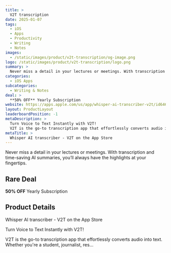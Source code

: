 ```yaml
---
title: >
  V2T transcription
date: 2025-01-07
tags:
  - iOS
  - Apps
  - Productivity
  - Writing
  - Notes
images:
  - /static/images/product/v2t-transcription/og-image.png
logo: /static/images/product/v2t-transcription/logo.png
summary: >
  Never miss a detail in your lectures or meetings. With transcription and time-saving AI summaries, you’ll always have the highlights at your fingertips.
categories:
  - iOS Apps
subcategories:
  - Writing & Notes
deal: >
  **50% OFF** Yearly Subscription
website: https://apps.apple.com/us/app/whisper-ai-transcriber-v2t/id6464112913?pt=121168594&ct=black+friday+2024&mt=8
layout: ProductLayout
leaderboardPosition: -1
metaDescription: >
  Turn Voice to Text Instantly with V2T!
  V2T is the go-to transcription app that effortlessly converts audio into text. Whether you're a student, journalist, res…
metaTitle: >
  ‎Whisper AI transcriber - V2T on the App Store
---
```

Never miss a detail in your lectures or meetings. With transcription and time-saving AI summaries, you’ll always have the highlights at your fingertips.

## Rare Deal

**50% OFF** Yearly Subscription

## Product Details

‎Whisper AI transcriber - V2T on the App Store

Turn Voice to Text Instantly with V2T!

V2T is the go-to transcription app that effortlessly converts audio into text. Whether you're a student, journalist, res…
